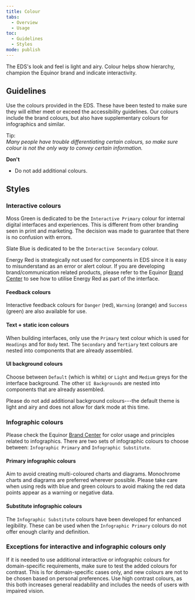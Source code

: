 ```yaml
---
title: Colour
tabs:
  - Overview
  - Usage
toc:
  - Guidelines
  - Styles
mode: publish
---
```


The EDS's look and feel is light and airy. Colour helps show hierarchy, champion the Equinor brand and indicate interactivity.

<!--One to two sentences as an introduction to the component-->

## Guidelines

<!--List how to use it, sizes, widths, grid interactions, color allowances -->

Use the colours provided in the EDS. These have been tested to make sure they will either meet or exceed the accessibility guidelines. Our colours include the brand colours, but also have supplementary colours for infographics and similar.

Tip:  
_Many people have trouble differentiating certain colours, so make sure colour is not the only way to convey certain information._

**Don't**

<!--Bullet point list if needed -->

- Do not add additional colours.

## Styles

<!--One ### heading per frame in Figma, explaining each component in that frame. One 'content' section per variation if needed -->

### Interactive colours

Moss Green is dedicated to be the `Interactive Primary` colour for internal digital interfaces and experiences.
This is different from other branding seen in print and marketing. The decision was made to guarantee that there is no confusion with errors.

Slate Blue is dedicated to be the `Interactive Secondary` colour.

Energy Red is strategically not used for components in EDS since it is easy to misunderstand as an error or alert colour. If you are developing brand/communication related products, please refer to the Equinor [Brand Center](https://communicationtoolbox.equinor.com/brandcenter/en/equinorbc/component/default/98 'Brand Center Toolbox Guidelines') to see how to utilise Energy Red as part of the interface.

<FigmaImage
  url="https://www.figma.com/file/0TbIXrrObWj80Cf7KucKYFL0/Design-Tokens?node-id=330%3A79"
  alt="Figma design for interactive green"
/>
<FigmaImage
  url="https://www.figma.com/file/0TbIXrrObWj80Cf7KucKYFL0/Design-Tokens?node-id=330%3A143"
  alt="Figma design for interactive blue"
/>
<FigmaImage
  url="https://www.figma.com/file/0TbIXrrObWj80Cf7KucKYFL0/Design-Tokens?node-id=330%3A2"
  alt="Figma design for interactive blue and grey"
/>

#### Feedback colours

Interactive feedback colours for `Danger` (red), `Warning` (orange) and `Success` (green) are also available for use.

<FigmaImage
  url="https://www.figma.com/file/0TbIXrrObWj80Cf7KucKYFL0/Design-Tokens?node-id=330%3A145"
  alt="Figma design for feedback red"
/>
<FigmaImage
  url="https://www.figma.com/file/0TbIXrrObWj80Cf7KucKYFL0/Design-Tokens?node-id=330%3A467"
  alt="Figma design for feedback orange warning"
/>
<FigmaImage
  url="https://www.figma.com/file/0TbIXrrObWj80Cf7KucKYFL0/Design-Tokens?node-id=330%3A558"
  alt="Figma design for success colours"
/>

#### Text + static icon colours

When building interfaces, only use the `Primary` text colour which is used for `Headings` and for `Body` text. The `Secondary` and `Tertiary` text colours are nested into components that are already assembled.

<FigmaImage
  url="https://www.figma.com/file/0TbIXrrObWj80Cf7KucKYFL0/Design-Tokens?node-id=291%3A16"
  alt="Figma design for primary colurs"
/>

#### UI background colours

Choose between `Default` (which is white) or `Light` and `Medium` greys for the interface background.
The other `UI Backgrounds` are nested into components that are already assembled.

Please do not add additional background colours---the default theme is light and airy and does not allow for dark mode at this time.

<FigmaImage
  url="https://www.figma.com/file/0TbIXrrObWj80Cf7KucKYFL0/Design-Tokens?node-id=291%3A228"
  alt="Figma design for ui background colurs"
/>

### Infographic colours

Please check the Equinor [Brand Center](https://communicationtoolbox.equinor.com/brandcenter/en/equinorbc/component/default/104 'Brand Center Toolbox Guidelines') for color usage and principles related to infographics. There are two sets of infographic colours to choose between: `Infographic Primary` and `Infographic Substitute`.

#### Primary infographic colours

Aim to avoid creating multi-coloured charts and diagrams. Monochrome charts and diagrams are preferred wherever possible. Please take care when using reds with blue and green colours to avoid making the red data points appear as a warning or negative data.

<FigmaImage
  url="https://www.figma.com/file/0TbIXrrObWj80Cf7KucKYFL0/Design-Tokens?node-id=335%3A8"
  alt="Figma design for primary infographic colours"
/>

#### Substitute infographic colours

The `Infographic Substitute` colours have been developed for enhanced legibility. These can be used when the `Infographic Primary` colours do not offer enough clarity and definition.

<FigmaImage
  url="https://www.figma.com/file/0TbIXrrObWj80Cf7KucKYFL0/Design-Tokens?node-id=330%3A216"
  alt="Figma design for substitute infographic colours"
/>

### Exceptions for interactive and infographic colours only

If it is needed to use additional interactive or infographic colours for domain-specific requirements, make sure to test the added colours for contrast. This is for domain-specific cases only, and new colours are not to be chosen based on personal preferences. Use high contrast colours, as this both increases general readability and includes the needs of users with impaired vision.
